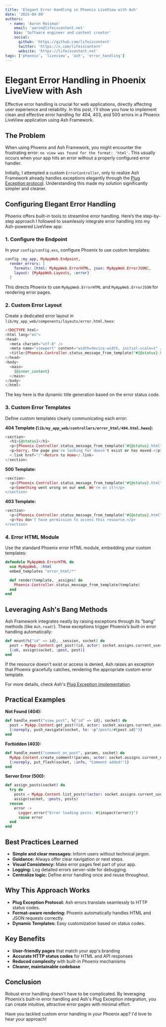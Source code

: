 ```yaml
---
title: 'Elegant Error Handling in Phoenix LiveView with Ash'
date: '2025-04-09'
authors:
  - name: 'Aaron Reisman'
    email: 'aaron@lifeiscontent.net'
    bio: 'Software engineer and content creator'
    social:
      github: 'https://github.com/lifeiscontent'
      twitter: 'https://x.com/lifeiscontent'
      website: 'https://lifeiscontent.net'
tags: ['phoenix', 'liveview', 'ash', 'error_handling']
---
```


# Elegant Error Handling in Phoenix LiveView with Ash

Effective error handling is crucial for web applications, directly affecting user experience and reliability. In this post, I'll show you how to implement clean and effective error handling for 404, 403, and 500 errors in a Phoenix LiveView application using Ash Framework.

## The Problem

When using Phoenix and Ash Framework, you might encounter the frustrating error: `no view was found for the format: 'html'`. This usually occurs when your app hits an error without a properly configured error handler.

Initially, I attempted a custom `ErrorController`, only to realize Ash Framework already handles exceptions elegantly through the [Plug Exception protocol](https://hexdocs.pm/plug/Plug.Exception.html). Understanding this made my solution significantly simpler and cleaner.

## Configuring Elegant Error Handling

Phoenix offers built-in tools to streamline error handling. Here’s the step-by-step approach I followed to seamlessly integrate error handling into my Ash-powered LiveView app:

### 1. Configure the Endpoint

In your `config/config.exs`, configure Phoenix to use custom templates:

```elixir
config :my_app, MyAppWeb.Endpoint,
  render_errors: [
    formats: [html: MyAppWeb.ErrorHTML, json: MyAppWeb.ErrorJSON],
    layout: {MyAppWeb.Layouts, :error}
  ]
```

This directs Phoenix to use `MyAppWeb.ErrorHTML` and `MyAppWeb.ErrorJSON` for rendering error pages.

### 2. Custom Error Layout

Create a dedicated error layout in `lib/my_app_web/components/layouts/error.html.heex`:

```heex
<!DOCTYPE html>
<html lang="en">
<head>
  <meta charset="utf-8" />
  <meta name="viewport" content="width=device-width, initial-scale=1" />
  <title>{Phoenix.Controller.status_message_from_template("#{@status}.html")} · MyApp</title>
</head>
<body>
  <main>
    {@inner_content}
  </main>
</body>
</html>
```

The key here is the dynamic title generation based on the error status code.

### 3. Custom Error Templates

Define custom templates clearly communicating each error:

**404 Template (`lib/my_app_web/controllers/error_html/404.html.heex`):**

```heex
<section>
  <h1>{@status}</h1>
  <p>{Phoenix.Controller.status_message_from_template("#{@status}.html")}</p>
  <p>Sorry, the page you're looking for doesn't exist or has moved.</p>
  <.link href="/">Return to Home</.link>
</section>
```

**500 Template:**

```heex
<section>
  <p>{Phoenix.Controller.status_message_from_template("#{@status}.html")}</p>
  <p>Something went wrong on our end. We're on it!</p>
</section>
```

**403 Template:**

```heex
<section>
  <p>{Phoenix.Controller.status_message_from_template("#{@status}.html")}</p>
  <p>You don't have permission to access this resource.</p>
</section>
```

### 4. Error HTML Module

Use the standard Phoenix error HTML module, embedding your custom templates:

```elixir
defmodule MyAppWeb.ErrorHTML do
  use MyAppWeb, :html
  embed_templates "error_html/*"

  def render(template, _assigns) do
    Phoenix.Controller.status_message_from_template(template)
  end
end
```

## Leveraging Ash's Bang Methods

Ash Framework integrates neatly by raising exceptions through its "bang" methods (like `Ash.read!`). These exceptions trigger Phoenix’s built-in error handling automatically:

```elixir
def mount(%{"id" => id}, _session, socket) do
  post = MyApp.Content.get_post!(id, actor: socket.assigns.current_user)
  {:ok, assign(socket, :post, post)}
end
```

If the resource doesn't exist or access is denied, Ash raises an exception that Phoenix gracefully catches, rendering the appropriate custom error template.

For more details, check Ash's [Plug Exception implementation](https://github.com/ash-project/ash_phoenix/blob/main/lib/ash_phoenix/plug/exception.ex).

## Practical Examples

**Not Found (404):**

```elixir
def handle_event("view_post", %{"id" => id}, socket) do
  post = MyApp.Content.get_post!(id, actor: socket.assigns.current_user)
  {:noreply, push_navigate(socket, to: ~p"/posts/#{post.id}")}
end
```

**Forbidden (403):**

```elixir
def handle_event("comment_on_post", params, socket) do
  MyApp.Content.create_comment!(params, actor: socket.assigns.current_user)
  {:noreply, put_flash(socket, :info, "Comment added!")}
end
```

**Server Error (500):**

```elixir
def assign_posts(socket) do
  try do
    posts = MyApp.Content.list_posts!(actor: socket.assigns.current_user)
    assign(socket, :posts, posts)
  rescue
    error ->
      Logger.error("Error loading posts: #{inspect(error)}")
      raise error
  end
end
```

## Best Practices Learned

- **Simple and clear messages:** Inform users without technical jargon.
- **Guidance:** Always offer clear navigation or next steps.
- **Visual Consistency:** Make error pages feel part of your app.
- **Logging:** Log detailed errors server-side for debugging.
- **Centralize logic:** Define error handling once and reuse throughout.

## Why This Approach Works

- **Plug Exception Protocol:** Ash errors translate seamlessly to HTTP status codes.
- **Format-aware rendering:** Phoenix automatically handles HTML and JSON requests correctly.
- **Dynamic Templates:** Easy customization based on status codes.

## Key Benefits

- **User-friendly pages** that match your app's branding
- **Accurate HTTP status codes** for HTML and API responses
- **Reduced complexity** with built-in Phoenix mechanisms
- **Cleaner, maintainable codebase**

## Conclusion

Robust error handling doesn't have to be complicated. By leveraging Phoenix’s built-in error handling and Ash's Plug Exception integration, you can create intuitive, attractive error pages with minimal effort.

Have you tackled custom error handling in your Phoenix app? I'd love to hear your approach!
